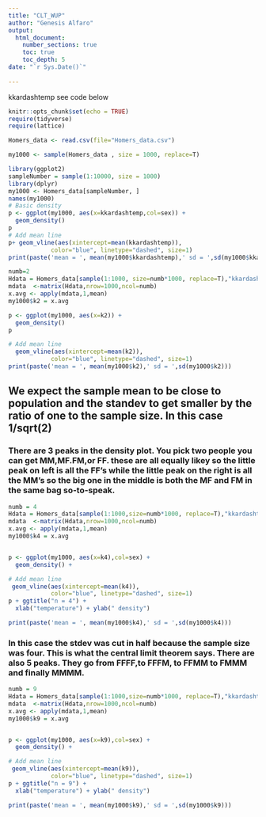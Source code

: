 ```yaml
---
title: "CLT_WUP"
author: "Genesis Alfaro"
output: 
  html_document:
    number_sections: true
    toc: true
    toc_depth: 5
date: "`r Sys.Date()`"    
    
---
```


kkardashtemp  see code below

```r
knitr::opts_chunk$set(echo = TRUE)
require(tidyverse)
require(lattice)
```

```r
Homers_data <- read.csv(file="Homers_data.csv")

my1000 <- sample(Homers_data , size = 1000, replace=T)

```

```r

library(ggplot2)
sampleNumber = sample(1:10000, size = 1000)
library(dplyr)
my1000 <- Homers_data[sampleNumber, ]
names(my1000)
# Basic density
p <- ggplot(my1000, aes(x=kkardashtemp,col=sex)) + 
  geom_density()
p
# Add mean line
p+ geom_vline(aes(xintercept=mean(kkardashtemp)),
            color="blue", linetype="dashed", size=1)
print(paste('mean = ', mean(my1000$kkardashtemp),' sd = ',sd(my1000$kkardashtemp)))
```

```r
numb=2
Hdata = Homers_data[sample(1:1000, size=numb*1000, replace=T),"kkardashtemp"]
mdata  <-matrix(Hdata,nrow=1000,ncol=numb)
x.avg <- apply(mdata,1,mean)
my1000$k2 = x.avg

p <- ggplot(my1000, aes(x=k2)) + 
  geom_density() 
p

# Add mean line
  geom_vline(aes(xintercept=mean(k2)),
            color="blue", linetype="dashed", size=1)
print(paste('mean = ', mean(my1000$k2),' sd = ',sd(my1000$k2)))

```
## We expect the sample mean to be close to population and the standev to get smaller by the ratio of one to the sample size. In this case 1/sqrt(2)

### There are 3 peaks in the density plot. You pick two people you can get MM,MF.FM,or FF. these are all equally likey so the little peak on left is all the FF's while the little peak on the right is all the MM's so the big one in the middle is both the MF and FM in the same bag so-to-speak.  

```r
numb = 4
Hdata = Homers_data[sample(1:1000,size=numb*1000, replace=T),"kkardashtemp"]
mdata  <-matrix(Hdata,nrow=1000,ncol=numb)
x.avg <- apply(mdata,1,mean)
my1000$k4 = x.avg


p <- ggplot(my1000, aes(x=k4),col=sex) + 
  geom_density() +

# Add mean line
 geom_vline(aes(xintercept=mean(k4)),
            color="blue", linetype="dashed", size=1)
p + ggtitle("n = 4") +
  xlab("temperature") + ylab(" density")

print(paste('mean = ', mean(my1000$k4),' sd = ',sd(my1000$k4)))

```

### In this case the stdev was cut in half because the sample size was four. This is what the central limit theorem says. There are also 5 peaks. They go from FFFF,to FFFM, to FFMM to FMMM and finally MMMM.

```r
numb = 9
Hdata = Homers_data[sample(1:1000,size=numb*1000, replace=T),"kkardashtemp"]
mdata  <-matrix(Hdata,nrow=1000,ncol=numb)
x.avg <- apply(mdata,1,mean)
my1000$k9 = x.avg


p <- ggplot(my1000, aes(x=k9),col=sex) + 
  geom_density() +

# Add mean line
 geom_vline(aes(xintercept=mean(k9)),
            color="blue", linetype="dashed", size=1)
p + ggtitle("n = 9") +
  xlab("temperature") + ylab(" density")

print(paste('mean = ', mean(my1000$k9),' sd = ',sd(my1000$k9)))

```